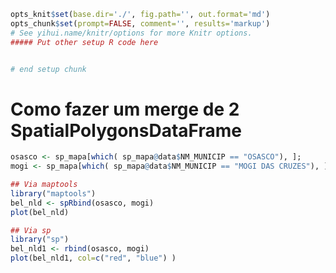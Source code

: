```r
opts_knit$set(base.dir='./', fig.path='', out.format='md')
opts_chunk$set(prompt=FALSE, comment='', results='markup')
# See yihui.name/knitr/options for more Knitr options.
##### Put other setup R code here


# end setup chunk
```

# Como fazer um merge de 2 SpatialPolygonsDataFrame

```r
osasco <- sp_mapa[which( sp_mapa@data$NM_MUNICIP == "OSASCO"), ];
mogi <- sp_mapa[which( sp_mapa@data$NM_MUNICIP == "MOGI DAS CRUZES"), ];

## Via maptools
library("maptools")
bel_nld <- spRbind(osasco, mogi)
plot(bel_nld)

## Via sp
library("sp")
bel_nld1 <- rbind(osasco, mogi)
plot(bel_nld1, col=c("red", "blue") )
```
